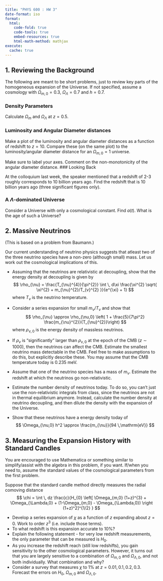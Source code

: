 ```yaml
---
title: "PHYS 600 : HW 3"
date-format: iso
format:
  html:
    code-fold: true
    code-tools: true
    embed-resources: true
    html-math-method: mathjax
execute: 
  cache: true
---
```


## 1. Reviewing the Background

The following are meant to be short problems, just to review key parts of the homogeneous expansion of the Universe. If not specified, assume a cosmology with $\Omega_{m,0}=0.3$, $\Omega_{\Lambda}=0.7$ and $h=0.7$. 

### Density Parameters

Calculate $\Omega_{m}$ and $\Omega_{\Lambda}$ at $z=0.5$.

### Luminosity and Angular Diameter distances

Make a plot of the luminosity and angular diameter distances as a function of redshift to $z=10$. 
Compare these (on the same plot) to the luminosity/angular diameter distance for an $\Omega_{m,0}=1$ universe.

Make sure to label your axes. Comment on the non-monotonicity of the angular diameter distance. 
### Looking Back

At the colloquium last week, the speaker mentioned that a redshift of 2-3 roughly corresponds to 10 billion years ago. Find the redshift that is 10 billion years ago (three significant figures only).

### A $\Lambda$-dominated Universe

Consider a Universe with only a cosmological constant. Find $a(t)$. What is the age of such a Universe?


## 2. Massive Neutrinos

(This is based on a problem from Baumann.)

Our current understanding of neutrino physics suggests that atleast two of the three neutrino species have a non-zero (although small) mass. Let us work out the cosmological implications of this.

- Assuming that the neutrinos are relativistic at decoupling, show that the energy density at decoupling is given by
$$
\rho_{\nu} = \frac{T_{\nu}^{4}}{\pi^{2}} \int  \, d\xi \frac{\xi^{2} \sqrt{ \xi^{2} + m_{\nu}^{2}/T_{v}^{2} }}{e^{\xi} + 1} 
$$
where $T_{\nu}$ is the neutrino temperature.

- Consider a series expansion for small $m_{\nu}/T_{\nu}$ and show that 
$$
\rho_{\nu} \approx \rho_{\nu,0} \left( 1 + \frac{5}{7\pi^2} \frac{m_{\nu}^{2}}{T_{\nu}^{2}}\right) 
$$
where $\rho_{\nu,0}$ is the energy density of massless neutrinos.

- If $\rho_{v}$ is "significantly" larger than $\rho_{v,0}$ at the epoch of the CMB ($z \sim1000$), then the neutrinos can affect the CMB. Estimate the smallest neutrino mass detectable in the CMB. Feel free to make assumptions to do this, but explicitly describe these. You may assume that the CMB temperature today is 0.235 meV.

- Assume that one of the neutrino species has a mass of $m_{\nu}$. Estimate the redshift at which the neutrinos go non-relativistic.
- Estimate the number density of neutrinos today. To do so, you can't just use the non-relativistic integrals from class, since the neutrinos are not in thermal equilibrium anymore. Instead, calculate the number density at neutrino decoupling, and then dilute the density with the expansion of the Universe.
- Show that these neutrinos have a energy density today of 
$$
\Omega_{\nu,0} h^2 \approx \frac{m_{\nu}}{94 \,\mathrm{eV}}
$$


## 3. Measuring the Expansion History with Standard Candles

You are encouraged to use Mathematica or something similar to simplify/assist with the algebra in this problem, if you want. If/when you need to, assume the standard values of the cosmological parameters from the first problem.

Suppose that the standard candle method directly measures the radial comoving distance 
$$
\chi = \int  \, dz \frac{c}{H_{0} \left[ \Omega_{m,0} (1+z)^{3} + \Omega_{\Lambda,0} + (1-\Omega_{m,0} - \Omega_{\Lambda,0}) \right (1+z)^2]^{1/2} } 
$$

- Develop a series expansion of $\chi$ as a function of $z$ expanding about $z=0$. Work to order $z^3$ (i.e. include those terms).
- To what redshift is this expansion accurate to 10%?
- Explain the following statement - for very low redshift measurements, the only parameter that can be measured is $H_0$. 
- As you increase the redshift reach (still low redshifts), you gain sensitivity to the other cosmological parameters. However, it turns out that you are largely sensitive to a combination of $\Omega_{m,0}$ and $\Omega_{\Lambda,0}$, and not both individually. What combination and why?
- Consider a survey that measures $\chi$ to 1% at $z=0.01, 0.1, 0.2, 0.3$. Forecast the errors on $H_0$, $\Omega_{m,0}$ and $\Omega_{\Lambda,0}$.
